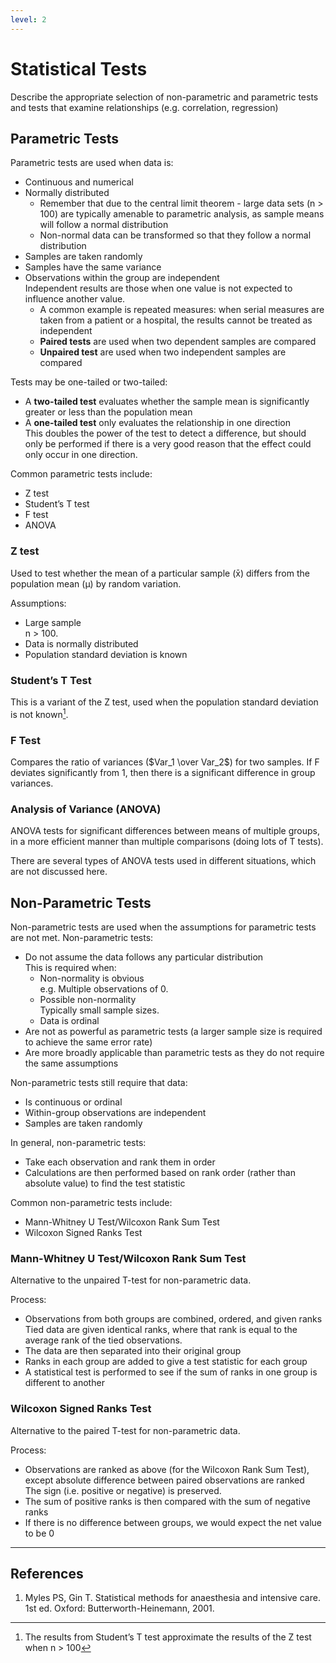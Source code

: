 ```yaml
---
level: 2
---
```


# Statistical Tests

:::dual
Describe the appropriate selection of non-parametric and parametric tests and tests that examine relationships (e.g. correlation, regression)
:::

## Parametric Tests

Parametric tests are used when data is:

* Continuous and numerical
* Normally distributed
    * Remember that due to the central limit theorem - large data sets (n > 100) are typically amenable to parametric analysis, as sample means will follow a normal distribution
    * Non-normal data can be transformed so that they follow a normal distribution
* Samples are taken randomly
* Samples have the same variance
* Observations within the group are independent\
Independent results are those when one value is not expected to influence another value.
    * A common example is repeated measures: when serial measures are taken from a patient or a hospital, the results cannot be treated as independent
    * **Paired tests** are used when two dependent samples are compared
    * **Unpaired test** are used when two independent samples are compared

Tests may be one-tailed or two-tailed:

* A **two-tailed test** evaluates whether the sample mean is significantly greater or less than the population mean
* A **one-tailed test** only evaluates the relationship in one direction\
This doubles the power of the test to detect a difference, but should only be performed if there is a very good reason that the effect could only occur in one direction.

Common parametric tests include:

* Z test
* Student's T test
* F test
* ANOVA

### Z test

Used to test whether the mean of a particular sample (x̄) differs from the population mean (μ) by random variation.

Assumptions:

* Large sample\
n > 100.
* Data is normally distributed
* Population standard deviation is known


### Student's T Test

This is a variant of the Z test, used when the population standard deviation is not known^[The results from Student's T test approximate the results of the Z test when n > 100].


### F Test

Compares the ratio of variances ($Var_1 \over Var_2$) for two samples. If F deviates significantly from 1, then there is a significant difference in group variances.

### Analysis of Variance (ANOVA)

ANOVA tests for significant differences between means of multiple groups, in a more efficient manner than multiple comparisons (doing lots of T tests).

There are several types of ANOVA tests used in different situations, which are not discussed here.

## Non-Parametric Tests

Non-parametric tests are used when the assumptions for parametric tests are not met. Non-parametric tests:

* Do not assume the data follows any particular distribution\
This is required when:
    * Non-normality is obvious\
    e.g. Multiple observations of 0.
    * Possible non-normality\
    Typically small sample sizes.
    * Data is ordinal
* Are not as powerful as parametric tests (a larger sample size is required to achieve the same error rate)
* Are more broadly applicable than parametric tests as they do not require the same assumptions

Non-parametric tests still require that data:

* Is continuous or ordinal
* Within-group observations are independent
* Samples are taken randomly


In general, non-parametric tests:

* Take each observation and rank them in order
* Calculations are then performed based on rank order (rather than absolute value) to find the test statistic

Common non-parametric tests include:

* Mann-Whitney U Test/Wilcoxon Rank Sum Test
* Wilcoxon Signed Ranks Test

### Mann-Whitney U Test/Wilcoxon Rank Sum Test

Alternative to the unpaired T-test for non-parametric data.

Process:

* Observations from both groups are combined, ordered, and given ranks\
Tied data are given identical ranks, where that rank is equal to the average rank of the tied observations.
* The data are then separated into their original group
* Ranks in each group are added to give a test statistic for each group
* A statistical test is performed to see if the sum of ranks in one group is different to another

### Wilcoxon Signed Ranks Test

Alternative to the paired T-test for non-parametric data.

Process:

* Observations are ranked as above (for the Wilcoxon Rank Sum Test), except absolute difference between paired observations are ranked\
The sign (i.e. positive or negative) is preserved.
* The sum of positive ranks is then compared with the sum of negative ranks\
* If there is no difference between groups, we would expect the net value to be 0

---

## References

1. Myles PS, Gin T. Statistical methods for anaesthesia and intensive care. 1st ed. Oxford: Butterworth-Heinemann, 2001.
